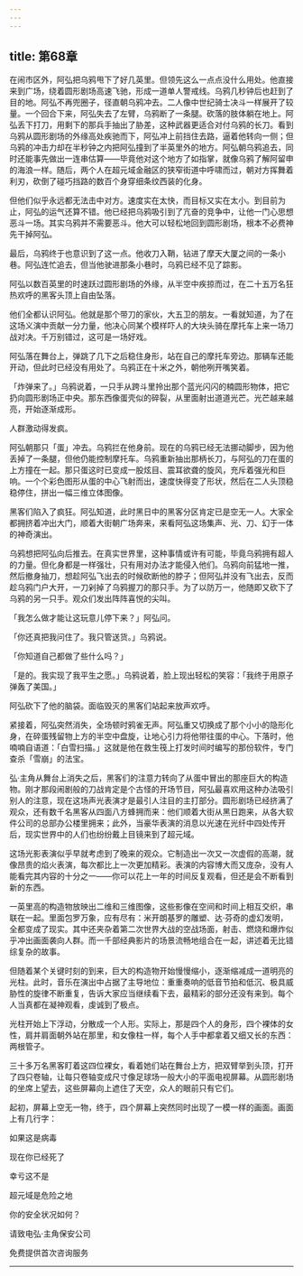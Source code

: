 ```yaml
---
---
---
```

title: 第68章
---

在闹市区外，阿弘把乌鸦甩下了好几英里。但领先这么一点点没什么用处。他直接来到广场，绕着圆形剧场高速飞驰，形成一道单人警戒线。乌鸦几秒钟后也赶到了目的地。阿弘不再兜圈子，径直朝乌鸦冲去。二人像中世纪骑士决斗一样展开了较量。一个回合下来，阿弘失去了左臂，乌鸦断了一条腿。砍落的肢体躺在地上。阿弘丢下打刀，用剩下的那兵手抽出了胁差，这种武器更适合对付乌鸦的长刀。看到乌鸦从圆形剧场的外缘高处疾驰而下，阿弘冲上前挡住去路，逼着他转向一侧；但乌鸦的冲击力却在半秒钟之内把阿弘撞到了半英里外的地方。阿弘朝乌鸦追去，同时还能事先做出一连串估算——毕竟他对这个地方了如指掌，就像乌鸦了解阿留申的海浪一样。随后，两个人在超元域金融区的狭窄街道中呼啸而过，朝对方挥舞着利刃，砍倒了碰巧挡路的数百个身穿细条纹西装的化身。

但他们似乎永远都无法击中对方。速度实在太快，而目标又实在太小。到目前为止，阿弘的运气还算不错。他已经把乌鸦吸引到了亢奋的竞争中，让他一门心思想恶斗一场。其实乌鸦并不需要恶斗。他大可以轻松地回到圆形剧场，根本不必费神先干掉阿弘。

最后，乌鸦终于也意识到了这一点。他收刀入鞘，钻进了摩天大厦之间的一条小巷。阿弘连忙追去，但当他驶进那条小巷时，乌鸦已经不见了踪影。

阿弘以数百英里的时速跃过圆形剧场的外缘，从半空中疾掠而过，在二十五万名狂热欢呼的黑客头顶上自由坠落。

他们全都认识阿弘。他就是那个带刀的家伙，大五卫的朋友。一看就知道，为了在这场义演中贡献一分力量，他决心同某个模样吓人的大块头骑在摩托车上来一场刀战对决。千万别错过，这可是一场好戏。

阿弘落在舞台上，弹跳了几下之后稳住身形，站在自己的摩托车旁边。那辆车还能开动，但此时已经没有用处了。乌鸦正在十米之外，朝他咧开嘴笑着。

「炸弹来了。」乌鸦说着，一只手从跨斗里拎出那个蓝光闪闪的楠圆形物体，把它扔向圆形剧场正中央。那东西像蛋壳似的碎裂，从里面射出道道光芒。光芒越来越亮，开始逐渐成形。

人群激动得发疯。

阿弘朝那只「蛋」冲去。乌鸦拦在他身前。现在的乌鸦已经无法挪动脚步，因为他丢掉了一条腿，但他仍能控制摩托车。乌鸦重新抽出那柄长刀，与阿弘的刀在蛋的上方撞在一起。那只蛋这时已变成一股炫目、震耳欲聋的旋风，充斥着强光和巨响。一个个彩色图形从蛋的中心飞射而出，速度快得变了形状，然后在二人头顶稳稳停住，拼出一幅三维立体图像。

黑客们陷入了疯狂。阿弘知道，此时黑日中的黑客分区肯定已是空无一人。大家全都拥挤着冲出大门，顺着大街朝广场奔来，来看阿弘这场集声、光、刀、幻于一体的神奇演出。

乌鸦想把阿弘向后推去。在真实世界里，这种事情或许有可能，毕竟乌鸦拥有超人的力量。但化身都是一样强壮，只有用对办法才能侵入他们。乌鸦向前猛地一推，然后撤身抽刀，想趁阿弘飞出去的时候砍断他的脖子；但阿弘并没有飞出去，反而趁乌鸦门户大开，一刀剁掉了乌鸦握刀的那只手。为了以防万一，他随即又砍下了乌鸦的另一只手。观众们发出阵阵喜悦的尖叫。

「我怎么做才能让这玩意儿停下来？」阿弘问。

「你还真把我问住了。我只管送货。」乌鸦说。

「你知道自己都做了些什么吗？」

「是的。我实现了我平生之愿。」乌鸦说着，脸上现出轻松的笑容：「我终于用原子弹轰了美国。」

阿弘砍下了他的脑袋。面临毁灭的黑客们站起来放声欢呼。

紧接着，阿弘突然消失，全场顿时鸦雀无声。阿弘重又切换成了那个小小的隐形化身，在碎蛋残留物上方的半空中盘旋，让地心引力将他带往蛋的中心。下落时，他喃喃自语道：「白雪扫描。」这就是他在救生筏上打发时间时编写的那份软件，专门查杀「雪崩」的法宝。

弘·主角从舞台上消失之后，黑客们的注意力转向了从蛋中冒出的那座巨大的构造物。刚才那段闹剧般的刀战肯定是个古怪的开场节目，阿弘最喜欢用这种办法吸引别人的注意，现在这场声光表演才是最引人注目的主打部分。圆形剧场已经挤满了观众，还有数千名黑客从四面八方蜂拥而来：他们顺着大街从黑日跑来，从各大软件公司的总部办公楼里拥来；此外，当豪华表演的消息以光速在光纤中四处传开后，现实世界中的人们也纷纷戴上目镜来到了超元域。

这场光影表演似乎早就考虑到了晚来的观众。它制造出一次又一次虚假的高潮，就像昂贵的焰火表演，每次都比上一次更加精彩。表演的内容博大而又庞杂，没有人能看完其内容的十分之一——你可以花上一年的时间反复观看，但还是会不断看到新的东西。

一英里高的构造物放映出二维和三维图像，这些影像在空间和时间上相互交织，串联在一起。里面包罗万象，应有尽有：米开朗基罗的雕塑、达·芬奇的虚幻发明，全都变成了现实。其中还夹杂着第二次世界大战的空战场面，射击、燃烧和爆炸似乎冲出画面袭向人群。而一千部经典影片的场景流畅地组合在一起，讲述着无比错综复杂的故事。

但随着某个关键时刻的到来，巨大的构造物开始慢慢缩小，逐渐缩减成一道明亮的光柱。此时，音乐在演出中占据了主导地位：重重奏响的低音节拍和低沉、极具威胁性的旋律不断重复，告诉大家应当继续看下去，最精彩的部分还没有来到。每个人当真都在凝神观看，虔诚到了极点。

光柱开始上下浮动，分散成一个人形。实际上，那是四个人的身形，四个裸体的女性，肩并肩面朝外站在那里，和女像柱一样，每个人手中都拿着又细又长的东西：两根管子。

三十多万名黑客盯着这四位裸女，看着她们站在舞台上方，把双臂举到头顶，打开了四只卷轴，让每只卷轴变成尺寸像足球场一般大小的平面电视屏幕。从圆形剧场的坐席上望去，这些屏幕向上遮住了天空，众人的眼前只有它们。

起初，屏幕上空无一物，终于，四个屏幕上突然同时出现了一模一样的画面。画面上有几行字：

如果这是病毒

现在你已经死了

幸亏这不是

超元域是危险之地

你的安全状况如何？

请致电弘·主角保安公司

免费提供首次咨询服务



* * *